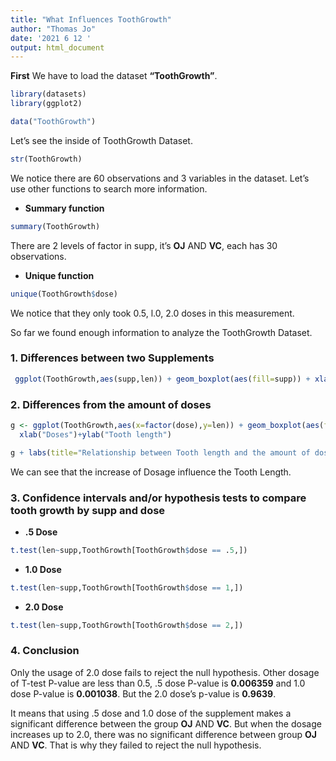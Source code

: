 ```yaml
---
title: "What Influences ToothGrowth"
author: "Thomas Jo"
date: '2021 6 12 '
output: html_document
---
```


**First**  We have to load the dataset **"ToothGrowth"**.


```r
library(datasets)
library(ggplot2)

data("ToothGrowth")
```

Let's see the inside of ToothGrowth Dataset.

```r
str(ToothGrowth)
```

We notice there are 60 observations and 3 variables in the dataset. Let's use other functions to search more information.


- **Summary function**


```r
summary(ToothGrowth)
```
There are 2 levels of factor in supp, it's **OJ** AND **VC**, each has 30 observations. 


- **Unique function**


```r
unique(ToothGrowth$dose)
```

We notice that they only took 0.5, l.0, 2.0 doses in this measurement. 

So far we found enough information to analyze the ToothGrowth Dataset. 


### **1. Differences between two Supplements**


```r
 ggplot(ToothGrowth,aes(supp,len)) + geom_boxplot(aes(fill=supp)) + xlab("Supplement")+ ylab("Tooth length")
```


### **2. Differences from the amount of doses**
 
 
```r
g <- ggplot(ToothGrowth,aes(x=factor(dose),y=len)) + geom_boxplot(aes(fill=factor(dose))) + 
  xlab("Doses")+ylab("Tooth length")

g + labs(title="Relationship between Tooth length and the amount of doses")

```

We can see that the increase of Dosage influence the Tooth Length.



### **3. Confidence intervals and/or hypothesis tests to compare tooth growth by supp and dose**
 
 - **.5 Dose** 
 
```r
t.test(len~supp,ToothGrowth[ToothGrowth$dose == .5,])
```


 - **1.0 Dose**

```r
t.test(len~supp,ToothGrowth[ToothGrowth$dose == 1,])
```





 - **2.0 Dose**

```r
t.test(len~supp,ToothGrowth[ToothGrowth$dose == 2,])
```



### **4. Conclusion**
 
 Only the usage of 2.0 dose fails to reject the null hypothesis. Other dosage of T-test P-value are less than 0.5, .5 dose P-value is **0.006359** and 1.0 dose P-value is **0.001038**. But the 2.0 dose's p-value is **0.9639**.
 
It means that using .5 dose and 1.0 dose of the supplement makes a significant difference between the group **OJ** AND **VC**. But when the dosage increases up to 2.0, there was no significant difference between group **OJ** AND **VC**. That is why they failed to reject the null hypothesis.
